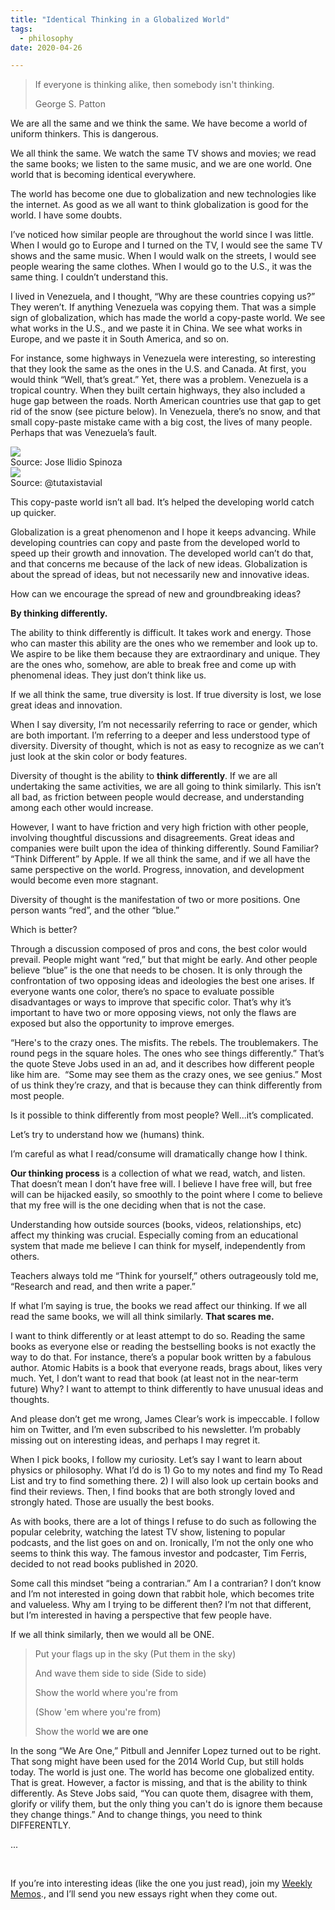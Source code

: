 ```yaml
---
title: "Identical Thinking in a Globalized World"
tags:
  - philosophy
date: 2020-04-26

---
```


> If everyone is thinking alike, then somebody isn't thinking.
>
> George S. Patton

We are all the same and we think the same. We have become a world of uniform thinkers. This is dangerous.

We all think the same. We watch the same TV shows and movies; we read the same books; we listen to the same music, and we are one world. One world that is becoming identical everywhere.

The world has become one due to globalization and new technologies like the internet. As good as we all want to think globalization is good for the world. I have some doubts. 

I’ve noticed how similar people are throughout the world since I was little. When I would go to Europe and I turned on the TV, I would see the same TV shows and the same music. When I would walk on the streets, I would see people wearing the same clothes. When I would go to the U.S., it was the same thing. I couldn’t understand this. 

I lived in Venezuela, and I thought, “Why are these countries copying us?” They weren’t. If anything Venezuela was copying them. That was a simple sign of globalization, which has made the world a copy-paste world. We see what works in the U.S., and we paste it in China. We see what works in Europe, and we paste it in South America, and so on.

For instance, some highways in Venezuela were interesting, so interesting that they look the same as the ones in the U.S. and Canada. At first, you would think “Well, that’s great.” Yet, there was a problem. Venezuela is a tropical country. When they built certain highways, they also included a huge gap between the roads. North American countries use that gap to get rid of the snow (see picture below). In Venezuela, there’s no snow, and that small copy-paste mistake came with a big cost, the lives of many people. Perhaps that was Venezuela’s fault. 

<Image src="/images/636.png" width={636} height={470}/>

<figcaption>Source: Jose Ilidio Spinoza</figcaption>

<Image src="/images/320.png" width={320} height={155}/>

<figcaption>Source: @tutaxistavial</figcaption>

This copy-paste world isn’t all bad. It’s helped the developing world catch up quicker. 

Globalization is a great phenomenon and I hope it keeps advancing. While developing countries can copy and paste from the developed world to speed up their growth and innovation. The developed world can’t do that, and that concerns me because of the lack of new ideas. Globalization is about the spread of ideas, but not necessarily new and innovative ideas.

How can we encourage the spread of new and groundbreaking ideas? 

**By thinking differently.**

The ability to think differently is difficult. It takes work and energy. Those who can master this ability are the ones who we remember and look up to. We aspire to be like them because they are extraordinary and unique. They are the ones who, somehow, are able to break free and come up with phenomenal ideas. They just don’t think like us.

If we all think the same, true diversity is lost. If true diversity is lost, we lose great ideas and innovation. 

When I say diversity, I’m not necessarily referring to race or gender, which are both important. I’m referring to a deeper and less understood type of diversity. Diversity of thought, which is not as easy to recognize as we can’t just look at the skin color or body features.

Diversity of thought is the ability to **think differently**. If we are all undertaking the same activities, we are all going to think similarly. This isn’t all bad, as friction between people would decrease, and understanding among each other would increase. 

However, I want to have friction and very high friction with other people, involving thoughtful discussions and disagreements. Great ideas and companies were built upon the idea of thinking differently. Sound Familiar? “Think Different” by Apple. If we all think the same, and if we all have the same perspective on the world. Progress, innovation, and development would become even more stagnant. 

Diversity of thought is the manifestation of two or more positions. One person wants “red”, and the other “blue.” 

Which is better? 

Through a discussion composed of pros and cons, the best color would prevail. People might want “red,” but that might be early. And other people believe “blue” is the one that needs to be chosen. It is only through the confrontation of two opposing ideas and ideologies the best one arises. If everyone wants one color, there’s no space to evaluate possible disadvantages or ways to improve that specific color. That’s why it’s important to have two or more opposing views, not only the flaws are exposed but also the opportunity to improve emerges. 

“Here's to the crazy ones. The misfits. The rebels. The troublemakers. The round pegs in the square holes. The ones who see things differently.” That’s the quote Steve Jobs used in an ad, and it describes how different people like him are.  “Some may see them as the crazy ones, we see genius.” Most of us think they’re crazy, and that is because they can think differently from most people. 

Is it possible to think differently from most people? Well...it’s complicated. 


Let’s try to understand how we (humans) think. 

I’m careful as what I read/consume will dramatically change how I think.

**Our thinking process** is a collection of what we read, watch, and listen. That doesn’t mean I don’t have free will. I believe I have free will, but free will can be hijacked easily, so smoothly to the point where I come to believe that my free will is the one deciding when that is not the case.

Understanding how outside sources (books, videos, relationships, etc) affect my thinking was crucial. Especially coming from an educational system that made me believe I can think for myself, independently from others. 

Teachers always told me “Think for yourself,” others outrageously told me, “Research and read, and then write a paper.” 

If what I’m saying is true, the books we read affect our thinking. If we all read the same books, we will all think similarly. **That scares me.** 


I want to think differently or at least attempt to do so. Reading the same books as everyone else or reading the bestselling books is not exactly the way to do that. For instance, there’s a popular book written by a fabulous author. Atomic Habits is a book that everyone reads, brags about, likes very much. Yet, I don’t want to read that book (at least not in the near-term future) Why? I want to attempt to think differently to have unusual ideas and thoughts. 

And please don’t get me wrong, James Clear’s work is impeccable. I follow him on Twitter, and I’m even subscribed to his newsletter. I’m probably missing out on interesting ideas, and perhaps I may regret it. 

When I pick books, I follow my curiosity. Let’s say I want to learn about physics or philosophy. What I’d do is 1) Go to my notes and find my To Read List and try to find something there. 2) I will also look up certain books and find their reviews. Then, I find books that are both strongly loved and strongly hated. Those are usually the best books. 

As with books, there are a lot of things I refuse to do such as following the popular celebrity, watching the latest TV show, listening to popular podcasts, and the list goes on and on. Ironically, I’m not the only one who seems to think this way. The famous investor and podcaster, Tim Ferris, decided to not read books published in 2020. 

Some call this mindset “being a contrarian.” Am I a contrarian? I don’t know and I’m not interested in going down that rabbit hole, which becomes trite and valueless. Why am I trying to be different then? I’m not that different, but I’m interested in having a perspective that few people have. 

If we all think similarly, then we would all be ONE. 

>Put your flags up in the sky (Put them in the sky)
>
>And wave them side to side (Side to side)
>
>Show the world where you're from
>
>(Show 'em where you're from)
>
>Show the world **we are one**

In the song “We Are One,” Pitbull and Jennifer Lopez turned out to be right. That song might have been used for the 2014 World Cup, but still holds today. The world is just one. The world has become one globalized entity. That is great. However, a factor is missing, and that is the ability to think differently. As Steve Jobs said, “You can quote them, disagree with them, glorify or vilify them, but the only thing you can't do is ignore them because they change things.” And to change things, you need to think DIFFERENTLY. 







...

<p>&nbsp;  </p>


If you’re into interesting ideas (like the one you just read), join my <a href="https://juandavidcampolargo.substack.com/" target="_blank">Weekly Memos</a>., and I’ll send you new essays right when they come out. 
